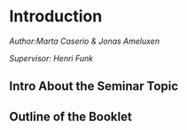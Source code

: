 # Introduction

*Author:Marta Caserio & Jonas Ameluxen *

*Supervisor: Henri Funk*

## Intro About the Seminar Topic


## Outline of the Booklet

